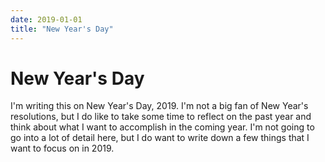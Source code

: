 ```yaml
---
date: 2019-01-01
title: "New Year's Day"
---
```

# New Year's Day
I'm writing this on New Year's Day, 2019. I'm not a big fan of New Year's resolutions, but I do like to take some time to reflect on the past year and think about what I want to accomplish in the coming year. I'm not going to go into a lot of detail here, but I do want to write down a few things that I want to focus on in 2019.